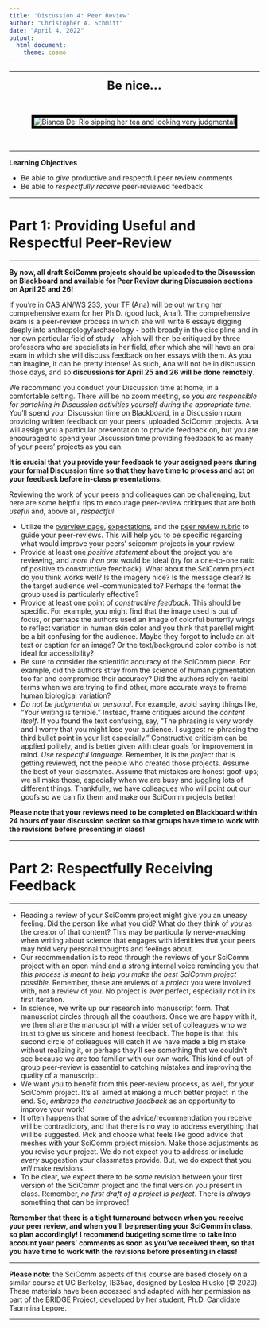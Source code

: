 ```yaml
---
title: 'Discussion 4: Peer Review'
author: "Christopher A. Schmitt"
date: "April 4, 2022"
output: 
  html_document:
    theme: cosmo
---
```


***

<center>

<font size="+2"><b>Be nice...</b></font></center><br>

<center><p><img src="https://c.tenor.com/5qLdHlKC3egAAAAC/bianca-del-rio-juding-you.gif" style="border:5px solid black" alt="Bianca Del Rio sipping her tea and looking very judgmental"></p></center><br>

***

**Learning Objectives**

* Be able to *give* productive and respectful peer review comments
* Be able to *respectfully receive* peer-reviewed feedback

***

# Part 1: Providing Useful and Respectful Peer-Review


***

**By now, all draft SciComm projects should be uploaded to the Discussion on Blackboard and available for Peer Review during Discussion sections on April 25 and 26!**

If you're in CAS AN/WS 233, your TF (Ana) will be out writing her comprehensive exam for her Ph.D. (good luck, Ana!). The comprehensive exam is a peer-review process in which she will write 6 essays digging deeply into anthropology/archaeology - both broadly in the discipline and in her own particular field of study - which will then be critiqued by three professors who are specialists in her field, after which she will have an oral exam in which she will discuss feedback on her essays with them. As you can imagine, it can be pretty intense!  As such, Ana will not be in discussion those days, and so **discussions for April 25 and 26 will be done remotely**.

We recommend you conduct your Discussion time at home, in a comfortable setting. There will be no zoom meeting, so *you are responsible for partaking in Discussion activities yourself during the appropriate time*. You'll spend your Discussion time on Blackboard, in a Discussion room providing written feedback on your peers' uploaded SciComm projects.  Ana will assign you a particular presentation to provide feedback on, but you are encouraged to spend your Discussion time providing feedback to as many of your peers' projects as you can.

**It is crucial that you provide your feedback to your assigned peers during your formal Discussion time so that they have time to process and act on your feedback before in-class presentations.**

Reviewing the work of your peers and colleagues can be challenging, but here are some helpful tips to encourage peer-review critiques that are both *useful* and, above all, *respectful*:

* Utilize the [overview page](https://fuzzyatelin.github.io/scicomm/overview.html), [expectations](https://fuzzyatelin.github.io/scicomm/expectations.html), and the [peer review rubric](https://fuzzyatelin.github.io/scicomm/rubric.html) to guide your peer-reviews. This will help you to be specific regarding what would improve your peers' scicomm projects in your review.
* Provide at least one *positive statement* about the project you are reviewing, and *more than one* would be ideal (try for a one-to-one ratio of positive to constructive feedback). What about the SciComm project do you think works well? Is the imagery nice? Is the message clear? Is the target audience well-communicated to? Perhaps the format the group used is particularly effective? 
* Provide at least one point of *constructive feedback*. This should be specific. For example, you might find that the image used is out of focus, or perhaps the authors used an image of colorful butterfly wings to reflect variation in human skin color and you think that parellel might be a bit confusing for the audience. Maybe they forgot to include an alt-text or caption for an image? Or the text/background color combo is not ideal for accessibility? 
* Be sure to consider the scientific accuracy of the SciComm piece. For example, did the authors stray from the science of human pigmentation too far and compromise their accuracy? Did the authors rely on racial terms when we are trying to find other, more accurate ways to frame human biological variation?
* *Do not be judgmental or personal*. For example, avoid saying things like, "Your writing is terrible." Instead, frame critiques around the *content itself*. If you found the text confusing, say, "The phrasing is very wordy and I worry that you might lose your audience. I suggest re-phrasing the third bullet point in your list especially." Constructive criticism can be applied politely, and is better given with clear goals for improvement in mind. *Use respectful language*. Remember, it is the *project* that is getting reviewed, not the people who created those projects. Assume the best of your classmates. Assume that mistakes are honest goof-ups; we all make those, especially when we are busy and juggling lots of different things. Thankfully, we have colleagues who will point out our goofs so we can fix them and make our SciComm projects better!

**Please note that your reviews need to be completed on Blackboard within 24 hours of your discussion section so that groups have time to work with the revisions before presenting in class!**

***

# Part 2: Respectfully Receiving Feedback


***

* Reading a review of your SciComm project might give you an uneasy feeling. Did the person like what you did? What do they think of *you* as the creator of that content? This may be particularly nerve-wracking when writing about science that engages with identities that your peers may hold very personal thoughts and feelings about.
* Our recommendation is to read through the reviews of your SciComm project with an open mind and a strong internal voice reminding you that *this process is meant to help you make the best SciComm project possible*. Remember, these are reviews of a *project* you were involved with, not a review of *you*. No project is *ever* perfect, especially not in its first iteration. 
* In science, we write up our research into manuscript form. That manuscript circles through all the coauthors. Once we are happy with it, we then share the manuscript with a wider set of colleagues who we trust to give us sincere and honest feedback. The hope is that this second circle of colleagues will catch if we have made a big mistake without realizing it, or perhaps they'll see something that we couldn't see because we are too familiar with our own work. This kind of out-of-group peer-review is essential to catching mistakes and improving the quality of a manuscript.
* We want you to benefit from this peer-review process, as well, for your SciComm project. It's all aimed at making a much better project in the end. So, *embrace the constructive feedback* as an opportunity to improve your work!
* It often happens that some of the advice/recommendation you receive will be contradictory, and that there is no way to address everything that will be suggested. Pick and choose what feels like good advice that meshes with your SciComm project mission. Make those adjustments as you revise your project. We do not expect you to address or include *every* suggestion your classmates provide. But, we do expect that you *will* make revisions.
* To be clear, we expect there to be *some* revision between your first version of the SciComm project and the final version you present in class. Remember, *no first draft of a project is perfect*. There is *always* something that can be improved!


**Remember that there is a tight turnaround between when you receive your peer review, and when you'll be presenting your SciComm in class, so plan accordingly! I recommend budgeting some time to take into account your peers' comments as soon as you've received them, so that you have time to work with the revisions before presenting in class!**

***

**Please note**: the SciComm aspects of this course are based closely on a similar course at UC Berkeley, IB35ac, designed by Leslea Hlusko (&copy; 2020). These materials have been accessed and adapted with her permission as part of the BRIDGE Project, developed by her student, Ph.D. Candidate Taormina Lepore.

***